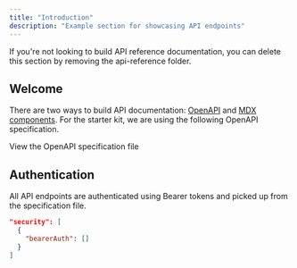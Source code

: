 ```yaml
---
title: "Introduction"
description: "Example section for showcasing API endpoints"
---
```


<Note>
  If you're not looking to build API reference documentation, you can delete
  this section by removing the api-reference folder.
</Note>

## Welcome

There are two ways to build API documentation: [OpenAPI](https://mintlify.com/docs/api-playground/openapi/setup) and [MDX components](https://mintlify.com/docs/api-playground/mdx/configuration). For the starter kit, we are using the following OpenAPI specification.

<Card title="Plant Store Endpoints" icon="acorn" iconType="brands" color="#353535" href="https://github.com/mintlify/starter/blob/main/api-reference/openapi.json">
  View the OpenAPI specification file
</Card>

## Authentication

All API endpoints are authenticated using Bearer tokens and picked up from the specification file.

```json
"security": [
  {
    "bearerAuth": []
  }
]
```